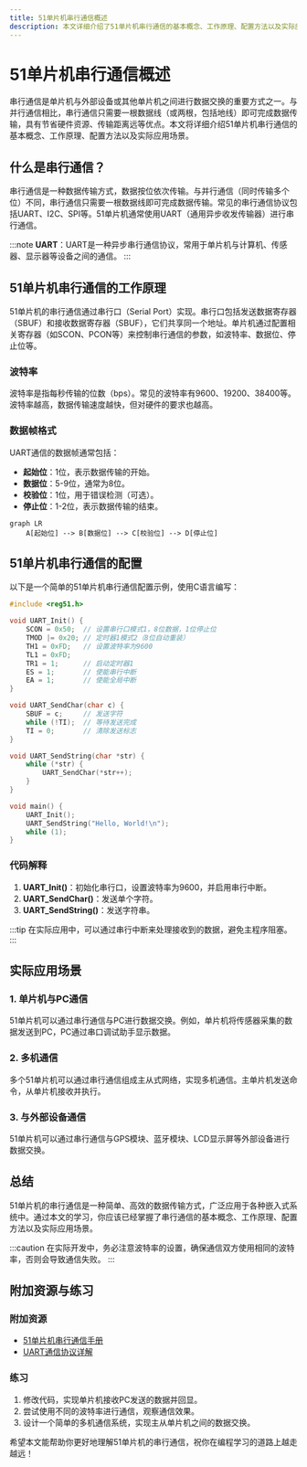 ```yaml
---
title: 51单片机串行通信概述
description: 本文详细介绍了51单片机串行通信的基本概念、工作原理、配置方法以及实际应用场景，帮助初学者快速掌握串行通信的核心知识。
---
```


# 51单片机串行通信概述

串行通信是单片机与外部设备或其他单片机之间进行数据交换的重要方式之一。与并行通信相比，串行通信只需要一根数据线（或两根，包括地线）即可完成数据传输，具有节省硬件资源、传输距离远等优点。本文将详细介绍51单片机串行通信的基本概念、工作原理、配置方法以及实际应用场景。

## 什么是串行通信？

串行通信是一种数据传输方式，数据按位依次传输。与并行通信（同时传输多个位）不同，串行通信只需要一根数据线即可完成数据传输。常见的串行通信协议包括UART、I2C、SPI等。51单片机通常使用UART（通用异步收发传输器）进行串行通信。

:::note
**UART**：UART是一种异步串行通信协议，常用于单片机与计算机、传感器、显示器等设备之间的通信。
:::

## 51单片机串行通信的工作原理

51单片机的串行通信通过串行口（Serial Port）实现。串行口包括发送数据寄存器（SBUF）和接收数据寄存器（SBUF），它们共享同一个地址。单片机通过配置相关寄存器（如SCON、PCON等）来控制串行通信的参数，如波特率、数据位、停止位等。

### 波特率
波特率是指每秒传输的位数（bps）。常见的波特率有9600、19200、38400等。波特率越高，数据传输速度越快，但对硬件的要求也越高。

### 数据帧格式
UART通信的数据帧通常包括：
- **起始位**：1位，表示数据传输的开始。
- **数据位**：5-9位，通常为8位。
- **校验位**：1位，用于错误检测（可选）。
- **停止位**：1-2位，表示数据传输的结束。

```mermaid
graph LR
    A[起始位] --> B[数据位] --> C[校验位] --> D[停止位]
```

## 51单片机串行通信的配置

以下是一个简单的51单片机串行通信配置示例，使用C语言编写：

```c
#include <reg51.h>

void UART_Init() {
    SCON = 0x50;  // 设置串行口模式1，8位数据，1位停止位
    TMOD |= 0x20; // 定时器1模式2（8位自动重装）
    TH1 = 0xFD;   // 设置波特率为9600
    TL1 = 0xFD;
    TR1 = 1;      // 启动定时器1
    ES = 1;       // 使能串行中断
    EA = 1;       // 使能全局中断
}

void UART_SendChar(char c) {
    SBUF = c;     // 发送字符
    while (!TI);  // 等待发送完成
    TI = 0;       // 清除发送标志
}

void UART_SendString(char *str) {
    while (*str) {
        UART_SendChar(*str++);
    }
}

void main() {
    UART_Init();
    UART_SendString("Hello, World!\n");
    while (1);
}
```

### 代码解释
1. **UART_Init()**：初始化串行口，设置波特率为9600，并启用串行中断。
2. **UART_SendChar()**：发送单个字符。
3. **UART_SendString()**：发送字符串。

:::tip
在实际应用中，可以通过串行中断来处理接收到的数据，避免主程序阻塞。
:::

## 实际应用场景

### 1. 单片机与PC通信
51单片机可以通过串行通信与PC进行数据交换。例如，单片机将传感器采集的数据发送到PC，PC通过串口调试助手显示数据。

### 2. 多机通信
多个51单片机可以通过串行通信组成主从式网络，实现多机通信。主单片机发送命令，从单片机接收并执行。

### 3. 与外部设备通信
51单片机可以通过串行通信与GPS模块、蓝牙模块、LCD显示屏等外部设备进行数据交换。

## 总结

51单片机的串行通信是一种简单、高效的数据传输方式，广泛应用于各种嵌入式系统中。通过本文的学习，你应该已经掌握了串行通信的基本概念、工作原理、配置方法以及实际应用场景。

:::caution
在实际开发中，务必注意波特率的设置，确保通信双方使用相同的波特率，否则会导致通信失败。
:::

## 附加资源与练习

### 附加资源
- [51单片机串行通信手册](https://example.com)
- [UART通信协议详解](https://example.com)

### 练习
1. 修改代码，实现单片机接收PC发送的数据并回显。
2. 尝试使用不同的波特率进行通信，观察通信效果。
3. 设计一个简单的多机通信系统，实现主从单片机之间的数据交换。

希望本文能帮助你更好地理解51单片机的串行通信，祝你在编程学习的道路上越走越远！